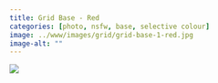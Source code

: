 ```yaml
---
title: Grid Base - Red
categories: [photo, nsfw, base, selective colour]
image: ../www/images/grid/grid-base-1-red.jpg
image-alt: ""
---
```



![](../www/images/grid/grid-base-1-red.jpg)

